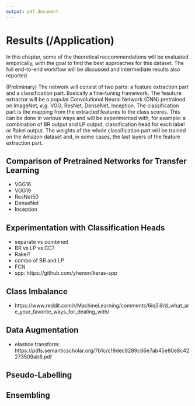 ```yaml
---
output: pdf_document
---
```


# Results (/Application)

In this chapter, some of the theoretical reccommendations will be evaluated empirically, with the goal to find the best approaches for this dataset. The full end-to-end workflow will be discussed and intermediate results also reported.

(Preliminary) The network will consist of two parts: a feature extraction part and a classification part. Basically a fine-tuning framework. The feauture extractor will be a popular Convolutional Neural Network (CNN) pretrained on ImageNet, *e.g.* VGG, ResNet, DenseNet, Inception. The classification part is the mapping from the extracted features to the class scores. This can be done in various ways and will be experimented with, for example: a combination of BR output and LP output, classification head for each label or Rakel output. The weights of the whole classification part will be trained on the Amazon dataset and, in some cases, the last layers of the feature extraction part.

## Comparison of Pretrained Networks for Transfer Learning

+ VGG16
+ VGG19
+ ResNet50
+ DenseNet
+ Inception

## Experimentation with Classification Heads

+ separate vs combined
+ BR vs LP vs CC?
+ Rakel?
+ combo of BR and LP
+ FCN
+ spp: https://github.com/yhenon/keras-spp

## Class Imbalance

+ https://www.reddit.com/r/MachineLearning/comments/6iq5i8/d_what_are_your_favorite_ways_for_dealing_with/

## Data Augmentation

+ elastice transform: https://pdfs.semanticscholar.org/7b1c/c19dec9289c66e7ab45e80e8c42273509ab6.pdf

## Pseudo-Labelling

## Ensembling